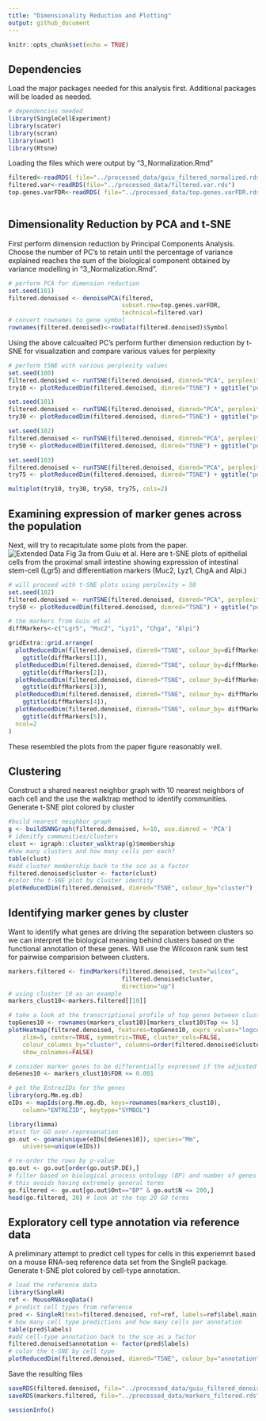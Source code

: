 ```yaml
---
title: "Dimensionality Reduction and Plotting"
output: github_document
---
```


```r
knitr::opts_chunk$set(echo = TRUE)
```

## Dependencies

Load the major packages needed for this analysis first. Additional packages will be loaded as needed.

```r
# dependencies needed
library(SingleCellExperiment)
library(scater)
library(scran)
library(uwot)
library(Rtsne)
```

Loading the files which were output by "3_Normalization.Rmd"
```r

filtered<-readRDS( file="../processed_data/guiu_filtered_normalized.rds")
filtered.var<-readRDS(file="../processed_data/filtered.var.rds")
top.genes.varFDR<-readRDS( file="../processed_data/top.genes.varFDR.rds") 
 

```

## Dimensionality Reduction by PCA and t-SNE

First perform dimension reduction by Principal Components Analysis. Choose the number of PC's to retain until the percentage of variance explained reaches the sum of the biological component obtained by variance modelling in "3_Normalization.Rmd".
```r
# perform PCA for dimension reduction 
set.seed(101)
filtered.denoised <- denoisePCA(filtered, 
                                subset.row=top.genes.varFDR, 
                                technical=filtered.var)
# convert rownames to gene symbol
rownames(filtered.denoised)<-rowData(filtered.denoised)$Symbol
```


Using the above calcualted PC's perform further dimension reduction by t-SNE for visualization and compare various values for perplexity
```r
# perform tSNE with various perplexity values
set.seed(100)
filtered.denoised <- runTSNE(filtered.denoised, dimred="PCA", perplexity=10)
try10 <- plotReducedDim(filtered.denoised, dimred="TSNE") + ggtitle("perplexity = 10")

set.seed(101)
filtered.denoised <- runTSNE(filtered.denoised, dimred="PCA", perplexity=30)
try30 <- plotReducedDim(filtered.denoised, dimred="TSNE") + ggtitle("perplexity = 30")

set.seed(102)
filtered.denoised <- runTSNE(filtered.denoised, dimred="PCA", perplexity=50)
try50 <- plotReducedDim(filtered.denoised, dimred="TSNE") + ggtitle("perplexity = 50")

set.seed(103)
filtered.denoised <- runTSNE(filtered.denoised, dimred="PCA", perplexity=75)
try75 <- plotReducedDim(filtered.denoised, dimred="TSNE") + ggtitle("perplexity = 75")

multiplot(try10, try30, try50, try75, cols=2)
```


## Examining expression of marker genes across the population

Next, will try to recapitulate some plots from the paper. 
![Extended Data Fig 3a from Guiu et al.](./guiu_etal_ExtData3A.png)
Here are t-SNE plots of epithelial cells from the proximal small intestine showing expression of intestinal stem-cell (Lgr5) and differentiation markers (Muc2, Lyz1, ChgA and Alpi.)

```r
# will proceed with t-SNE plots using perplexity = 50
set.seed(102)
filtered.denoised <- runTSNE(filtered.denoised, dimred="PCA", perplexity=50)
try50 <- plotReducedDim(filtered.denoised, dimred="TSNE") + ggtitle("perplexity = 50")

# the markers from Guiu et al
diffMarkers<-c("Lgr5", "Muc2", "Lyz1", "Chga", "Alpi")

gridExtra::grid.arrange(
  plotReducedDim(filtered.denoised, dimred="TSNE", colour_by=diffMarkers[1]) +
    ggtitle(diffMarkers[1]),
  plotReducedDim(filtered.denoised, dimred="TSNE", colour_by=diffMarkers[2]) +
    ggtitle(diffMarkers[2]),
  plotReducedDim(filtered.denoised, dimred="TSNE", colour_by=diffMarkers[3]) +
    ggtitle(diffMarkers[3]),
  plotReducedDim(filtered.denoised, dimred="TSNE", colour_by= diffMarkers[4]) +
    ggtitle(diffMarkers[4]),
  plotReducedDim(filtered.denoised, dimred="TSNE", colour_by= diffMarkers[5]) +
    ggtitle(diffMarkers[5]),
  ncol=2
)
```

These resembled the plots from the paper figure reasonably well.

## Clustering

Construct a shared nearest neighbor graph with 10 nearest neighbors of each cell and the use the walktrap method to identify communities. Generate t-SNE plot colored by cluster

```r
#build nearest neighbor graph
g <- buildSNNGraph(filtered.denoised, k=10, use.dimred = 'PCA')
# idenitfy communities/clusters
clust <- igraph::cluster_walktrap(g)$membership
#how many clusters and how many cells per each?
table(clust)
#add cluster membership back to the sce as a factor
filtered.denoised$cluster <- factor(clust)
#color the t-SNE plot by cluster identity
plotReducedDim(filtered.denoised, dimred="TSNE", colour_by="cluster")

```

## Identifying marker genes by cluster

Want to identify what genes are driving the separation between clusters so we can interpret the biological meaning behind clusters based on the functional annotation of these genes. Will use the Wilcoxon rank sum test for pairwise comparision between clusters. 

```r
markers.filtered <- findMarkers(filtered.denoised, test="wilcox",
                                filtered.denoised$cluster, 
                                direction="up")
# using cluster 10 as an example
markers_clust10<-markers.filtered[[10]]

# take a look at the transcriptional profile of top genes between cluster 10 and the rest
topGenes10 <- rownames(markers_clust10)[markers_clust10$Top <= 5]
plotHeatmap(filtered.denoised, features=topGenes10, exprs_values="logcounts", 
    zlim=5, center=TRUE, symmetric=TRUE, cluster_cols=FALSE,
    colour_columns_by="cluster", columns=order(filtered.denoised$cluster),
    show_colnames=FALSE)

# consider marker genes to be differentially expressed if the adjusted p-value is <= 0.001
deGenes10 <- markers_clust10$FDR <= 0.001 

# get the EntrezIDs for the genes
library(org.Mm.eg.db)
eIDs <- mapIds(org.Mm.eg.db, keys=rownames(markers_clust10), 
    column="ENTREZID", keytype="SYMBOL")

library(limma)
#test for GO over-represenation
go.out <- goana(unique(eIDs[deGenes10]), species="Mm", 
    universe=unique(eIDs))

# re-order the rows by p-value
go.out <- go.out[order(go.out$P.DE),]
# filter based on biological process ontology (BP) and number of genes per annotation
# this avoids having extremely general terms
go.filtered <- go.out[go.out$Ont=="BP" & go.out$N <= 200,]
head(go.filtered, 20) # look at the top 20 GO terms 


```



## Exploratory cell type annotation via reference data

A preliminary attempt to predict cell types for cells in this experiemnt based on a mouse RNA-seq reference data set from the SingleR package. Generate t-SNE plot colored by cell-type annotation.

```r
# load the reference data
library(SingleR)
ref <- MouseRNAseqData()	
# predict cell types from reference
pred <- SingleR(test=filtered.denoised, ref=ref, labels=ref$label.main)
# how many cell type predictions and how many cells per annotation
table(pred$labels)
#add cell-type annotation back to the sce as a factor
filtered.denoised$annotation <- factor(pred$labels)
# color the t-SNE by cell type
plotReducedDim(filtered.denoised, dimred="TSNE", colour_by="annotation")
```



Save the resulting files

```r

saveRDS(filtered.denoised, file="../processed_data/guiu_filtered_denoised.rds") 
saveRDS(markers.filtered, file="../processed_data/markers_filtered.rds") 

```


```r
sessionInfo()
```
